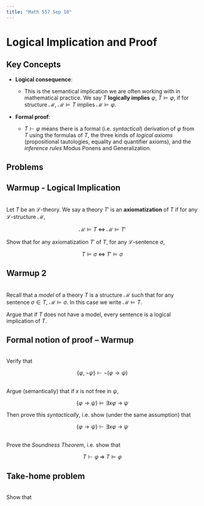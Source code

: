 ```yaml
---
title: "Math 557 Sep 10"
---
```


# Logical Implication and Proof

## Key Concepts

- **Logical consequence**: 

  - This is the semantical implication we are often working with in mathematical practice. We say $T$ **logically implies** $\varphi$, $T \models \varphi$, if for structure $\mathcal{M}$, $\mathcal{M} \models T$ implies $\mathcal{M} \models \varphi$.

- **Formal proof**: 

  - $T \vdash \varphi$ means there is a formal (i.e. *syntactical*) derivation of $\varphi$ from $T$ using the formulas of $T$, the three kinds of *logical axioms* (propositional tautologies, equality and quantifier axioms), and the *inference rules* Modus Ponens and Generalization.




## Problems


::: {#exr-}
## Warmup - Logical Implication
\
Let $T$ be an $\mathcal{L}$-theory. We say a theory $T'$ is an **axiomatization** of $T$ if for any $\mathcal{L}$-structure $\mathcal{M}$,

$$\mathcal{M} \models T \; \iff \; \mathcal{M} \models T'$$

Show that for any axiomatization $T'$ of $T$, for any $\mathcal{L}$-sentence $\sigma$,

$$T \models \sigma \; \iff \; T' \models \sigma$$
:::


::: {#exr-}
## Warmup 2 
\
Recall that a *model* of a theory $T$ is a structure $\mathcal{M}$ such that for any sentence $\sigma \in T$, $\mathcal{M} \models \sigma$. In this case we write $\mathcal{M} \models T$.

Argue that if $T$ does not have a model, every sentence is a logical implication of $T$.
:::


:::{#exr-}
## Formal notion of proof -- Warmup
\
Verify that

$$\{\varphi, \neg \psi\} \vdash \neg(\varphi \to \psi)$$
:::



:::{#exr-}
\
Argue (semantically) that if $x$ is not free in $\psi$,

$$\{\varphi \to \psi\} \models \exists x \varphi \: \to \: \psi$$

Then prove this *syntactically*, i.e. show (under the same assumption) that

$$\{\varphi \to \psi\} \vdash \exists x \varphi \: \to \: \psi$$
:::



:::{#exr-}
\
Prove the *Soundness Theorem*, i.e. show that

$$T \vdash \varphi \; \Rightarrow \; T \models \varphi$$
:::



:::{.callout-important}
## Take-home problem
\
Show that 

\begin{align*}
\{\varphi \to \psi \} & \vdash \exists x \varphi \: \to \: \exists x \psi \\
\{\varphi \to \psi \} & \vdash \forall x \varphi \: \to \: \forall x \psi \\
\end{align*}

:::


